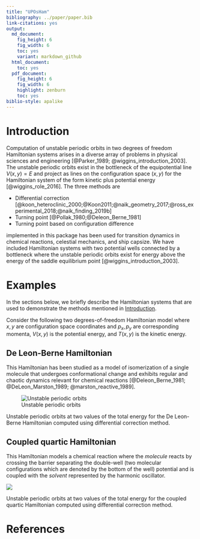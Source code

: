 ```yaml
---
title: "UPOsHam"
bibliography: ../paper/paper.bib
link-citations: yes
output:
  md_document:
    fig_height: 6
    fig_width: 6
    toc: yes
    variant: markdown_github
  html_document:
    toc: yes
  pdf_document:
    fig_height: 6
    fig_width: 6
    highlight: zenburn
    toc: yes
biblio-style: apalike
---
```


# Introduction {#introduction}

Computation of unstable periodic orbits in two degrees of freedom Hamiltonian systems arises in a diverse array of problems in physical sciences and engineering [@Parker_1989; @wiggins_introduction_2003]. The unstable periodic orbits exist in the bottleneck of the equipotential line $V(x,y) = E$ and project as lines on the configuration space $(x,y)$ for the Hamiltonian system of the form kinetic plus potential energy [@wiggins_role_2016]. The three methods are

- Differential correction [@koon_heteroclinic_2000;@Koon2011;@naik_geometry_2017;@ross_experimental_2018;@naik_finding_2019b]
- Turning point [@Pollak_1980;@Deleon_Berne_1981]
- Turning point based on configuration difference

implemented in this package has been used for transition dynamics in chemical reactions, celestial mechanics, and ship capsize. We have included Hamiltonian systems with two potential wells connected by a bottleneck where the unstable periodic orbits exist for energy above the energy of the saddle equilibrium point [@wiggins_introduction_2003]. 



# Examples 

In the sections below, we briefly describe the Hamiltonian systems that are used to demonstrate the methods mentioned in [Introduction](#introduction). 

Consider the following two degrees-of-freedom Hamiltonian model where $x, y$ are configuration space coordinates and $p_x,p_y$ are corresponding momenta, $V(x,y)$ is the potential energy, and $T(x,y)$ is the kinetic energy.

## De Leon-Berne Hamiltonian {#dbham}

This Hamiltonian has been studied as a model of isomerization of a single molecule that undergoes conformational change and exhibits regular and chaotic dynamics relevant for chemical reactions [@Deleon_Berne_1981; @DeLeon_Marston_1989; @marston_reactive_1989]. 



![Unstable periodic orbits](../tests/plots/diff_corr_deleonberne_upos.png)

Unstable periodic orbits at two values of the total energy for the De Leon-Berne Hamiltonian computed using differential correction method.


## Coupled quartic Hamiltonian

This Hamiltonian models a chemical reaction where the _molecule_ reacts by crossing the barrier separating the double-well (two molecular configurations which are denoted by the bottom of the well) potential and is coupled with the _solvent_ represented by the harmonic oscillator.


![](../tests/plots/diff_corr_coupled_upos.png)

Unstable periodic orbits at two values of the total energy for the coupled quartic Hamiltonian computed using differential correction method.



# References




